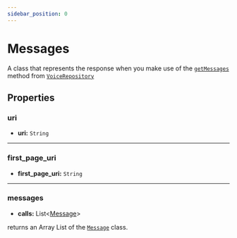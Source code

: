 ```yaml
---
sidebar_position: 0
---
```


# Messages

A class that represents the response when you make use of the [`getMessages`](/docs/java/reference/messaging/MessageRepository/#getmessages) method from [`VoiceRepository`](/docs/java/reference/messaging/MessageRepository.mdx)

## Properties

### uri

- **uri:** `String`

---

### first_page_uri

- **first_page_uri:** `String`

---

### messages

- **calls:** List\<[Message](java/reference/messaging/classes/Message.mdx)>

returns an Array List of the [`Message`](java/reference/messaging/classes/Message.mdx) class.

